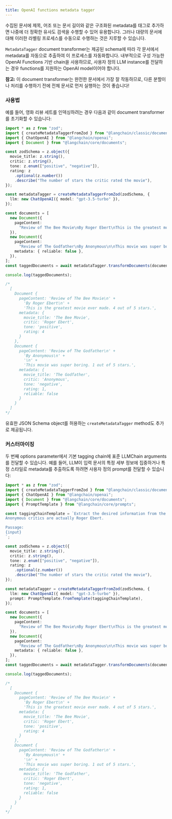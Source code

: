 ```yaml
---
title: OpenAI functions metadata tagger
---
```


수집된 문서에 제목, 어조 또는 문서 길이와 같은 구조화된 metadata를 태그로 추가하면 나중에 더 정확한 유사도 검색을 수행할 수 있어 유용합니다. 그러나 대량의 문서에 대해 이러한 라벨링 프로세스를 수동으로 수행하는 것은 지루할 수 있습니다.

`MetadataTagger` document transformer는 제공된 schema에 따라 각 문서에서 metadata를 자동으로 추출하여 이 프로세스를 자동화합니다. 내부적으로 구성 가능한 OpenAI Functions 기반 chain을 사용하므로, 사용자 정의 LLM instance를 전달하는 경우 functions를 지원하는 OpenAI model이어야 합니다.

**참고:** 이 document transformer는 완전한 문서에서 가장 잘 작동하므로, 다른 분할이나 처리를 수행하기 전에 전체 문서로 먼저 실행하는 것이 좋습니다!

### 사용법

예를 들어, 영화 리뷰 세트를 인덱싱하려는 경우 다음과 같이 document transformer를 초기화할 수 있습니다:

```typescript
import * as z from "zod";
import { createMetadataTaggerFromZod } from "@langchain/classic/document_transformers/openai_functions";
import { ChatOpenAI } from "@langchain/openai";
import { Document } from "@langchain/core/documents";

const zodSchema = z.object({
  movie_title: z.string(),
  critic: z.string(),
  tone: z.enum(["positive", "negative"]),
  rating: z
    .optional(z.number())
    .describe("The number of stars the critic rated the movie"),
});

const metadataTagger = createMetadataTaggerFromZod(zodSchema, {
  llm: new ChatOpenAI({ model: "gpt-3.5-turbo" }),
});

const documents = [
  new Document({
    pageContent:
      "Review of The Bee Movie\nBy Roger Ebert\nThis is the greatest movie ever made. 4 out of 5 stars.",
  }),
  new Document({
    pageContent:
      "Review of The Godfather\nBy Anonymous\n\nThis movie was super boring. 1 out of 5 stars.",
    metadata: { reliable: false },
  }),
];
const taggedDocuments = await metadataTagger.transformDocuments(documents);

console.log(taggedDocuments);

/*
  [
    Document {
      pageContent: 'Review of The Bee Movie\n' +
        'By Roger Ebert\n' +
        'This is the greatest movie ever made. 4 out of 5 stars.',
      metadata: {
        movie_title: 'The Bee Movie',
        critic: 'Roger Ebert',
        tone: 'positive',
        rating: 4
      }
    },
    Document {
      pageContent: 'Review of The Godfather\n' +
        'By Anonymous\n' +
        '\n' +
        'This movie was super boring. 1 out of 5 stars.',
      metadata: {
        movie_title: 'The Godfather',
        critic: 'Anonymous',
        tone: 'negative',
        rating: 1,
        reliable: false
      }
    }
  ]
*/
```

유효한 JSON Schema object를 허용하는 `createMetadataTagger` method도 추가로 제공됩니다.

### 커스터마이징

두 번째 options parameter에서 기본 tagging chain에 표준 LLMChain arguments를 전달할 수 있습니다.
예를 들어, LLM이 입력 문서의 특정 세부 정보에 집중하거나 특정 스타일로 metadata를 추출하도록 하려면 사용자 정의 prompt를 전달할 수 있습니다:

```typescript
import * as z from "zod";
import { createMetadataTaggerFromZod } from "@langchain/classic/document_transformers/openai_functions";
import { ChatOpenAI } from "@langchain/openai";
import { Document } from "@langchain/core/documents";
import { PromptTemplate } from "@langchain/core/prompts";

const taggingChainTemplate = `Extract the desired information from the following passage.
Anonymous critics are actually Roger Ebert.

Passage:
{input}
`;

const zodSchema = z.object({
  movie_title: z.string(),
  critic: z.string(),
  tone: z.enum(["positive", "negative"]),
  rating: z
    .optional(z.number())
    .describe("The number of stars the critic rated the movie"),
});

const metadataTagger = createMetadataTaggerFromZod(zodSchema, {
  llm: new ChatOpenAI({ model: "gpt-3.5-turbo" }),
  prompt: PromptTemplate.fromTemplate(taggingChainTemplate),
});

const documents = [
  new Document({
    pageContent:
      "Review of The Bee Movie\nBy Roger Ebert\nThis is the greatest movie ever made. 4 out of 5 stars.",
  }),
  new Document({
    pageContent:
      "Review of The Godfather\nBy Anonymous\n\nThis movie was super boring. 1 out of 5 stars.",
    metadata: { reliable: false },
  }),
];
const taggedDocuments = await metadataTagger.transformDocuments(documents);

console.log(taggedDocuments);

/*
  [
    Document {
      pageContent: 'Review of The Bee Movie\n' +
        'By Roger Ebert\n' +
        'This is the greatest movie ever made. 4 out of 5 stars.',
      metadata: {
        movie_title: 'The Bee Movie',
        critic: 'Roger Ebert',
        tone: 'positive',
        rating: 4
      }
    },
    Document {
      pageContent: 'Review of The Godfather\n' +
        'By Anonymous\n' +
        '\n' +
        'This movie was super boring. 1 out of 5 stars.',
      metadata: {
        movie_title: 'The Godfather',
        critic: 'Roger Ebert',
        tone: 'negative',
        rating: 1,
        reliable: false
      }
    }
  ]
*/
```